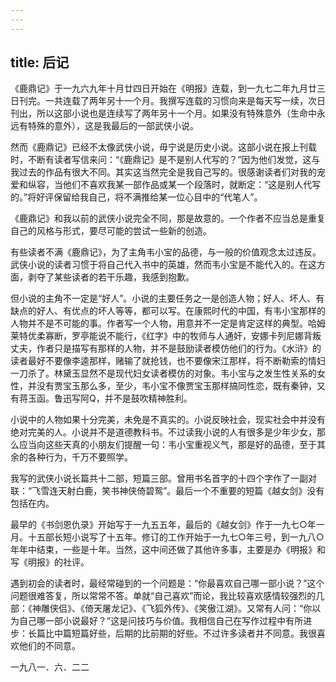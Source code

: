 ```yaml
---
---
---
```

title: 后记
---




《鹿鼎记》于一九六九年十月廿四日开始在《明报》连载，到一九七二年九月廿三日刊完。一共连载了两年另十一个月。我撰写连载的习惯向来是每天写一续，次日刊出，所以这部小说也是连续写了两年另十一个月。如果没有特殊意外（生命中永远有特殊的意外），这是我最后的一部武侠小说。

然而《鹿鼎记》已经不太像武侠小说，毋宁说是历史小说。这部小说在报上刊载时，不断有读者写信来问：“《鹿鼎记》是不是别人代写的？”因为他们发觉，这与我过去的作品有很大不同。其实这当然完全是我自己写的。很感谢读者们对我的宠爱和纵容，当他们不喜欢我某一部作品或某一个段落时，就断定：“这是别人代写的。”将好评保留给我自己，将不满推给某一位心目中的“代笔人”。

《鹿鼎记》和我以前的武侠小说完全不同，那是故意的。一个作者不应当总是重复自己的风格与形式，要尽可能的尝试一些新的创造。

有些读者不满《鹿鼎记》，为了主角韦小宝的品德，与一般的价值观念太过违反。武侠小说的读者习惯于将自己代入书中的英雄，然而韦小宝是不能代入的。在这方面，剥夺了某些读者的若干乐趣，我感到抱歉。

但小说的主角不一定是“好人”。小说的主要任务之一是创造人物；好人、坏人、有缺点的好人、有优点的坏人等等，都可以写。在康熙时代的中国，有韦小宝那样的人物并不是不可能的事。作者写一个人物，用意并不一定是肯定这样的典型。哈姆莱特优柔寡断，罗亭能说不能行，《红字》中的牧师与人通奸，安娜卡列尼娜背叛丈夫，作者只是描写有那样的人物，并不是鼓励读者模仿他们的行为。《水浒》的读者最好不要像李逵那样，赌输了就抢钱，也不要像宋江那样，将不断勒索的情妇一刀杀了。林黛玉显然不是现代妇女读者模仿的对象。韦小宝与之发生性关系的女性，并没有贾宝玉那么多，至少，韦小宝不像贾宝玉那样搞同性恋，既有秦钟，又有蒋玉函。鲁迅写阿Q，并不是鼓吹精神胜利。

小说中的人物如果十分完美，未免是不真实的。小说反映社会，现实社会中并没有绝对完美的人。小说并不是道德教科书。不过读我小说的人有很多是少年少女，那么应当向这些天真的小朋友们提醒一句：韦小宝重视义气，那是好的品德，至于其余的各种行为，千万不要照学。

我写的武侠小说长篇共十二部，短篇三部。曾用书名首字的十四个字作了一副对联：“飞雪连天射白鹿，笑书神侠倚碧鸳”。最后一个不重要的短篇《越女剑》没有包括在内。

最早的《书剑恩仇录》开始写于一九五五年，最后的《越女剑》作于一九七○年一月。十五部长短小说写了十五年。修订的工作开始于一九七○年三号，到一九八○年年中结束，一些是十年。当然，这中间还做了其他许多事，主要是办《明报》和写《明报》的社评。

遇到初会的读者时，最经常碰到的一个问题是：“你最喜欢自己哪一部小说？”这个问题很难答复，所以常常不答。单就“自己喜欢”而论，我比较喜欢感情较强烈的几部：《神雕侠侣》、《倚天屠龙记》、《飞狐外传》、《笑傲江湖》。又常有人问：“你以为自己哪一部小说最好？”这是问技巧与价值。我相信自己在写作过程中有所进步：长篇比中篇短篇好些，后期的比前期的好些。不过许多读者并不同意。我很喜欢他们的不同意。

一九八一．六．二二